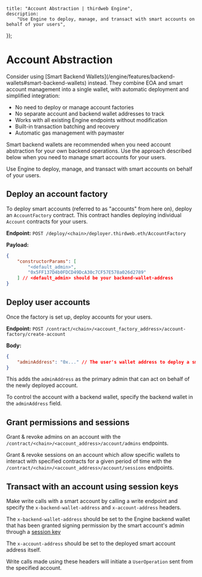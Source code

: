 
	title: "Account Abstraction | thirdweb Engine",
	description:
		"Use Engine to deploy, manage, and transact with smart accounts on behalf of your users",
});

# Account Abstraction

<Callout variant="info" title="Looking to use account abstraction for your backend operations?">
Consider using [Smart Backend Wallets](/engine/features/backend-wallets#smart-backend-wallets) instead. They combine EOA and smart account management into a single wallet, with automatic deployment and simplified integration:

- No need to deploy or manage account factories
- No separate account and backend wallet addresses to track
- Works with all existing Engine endpoints without modification
- Built-in transaction batching and recovery
- Automatic gas management with paymaster

Smart backend wallets are recommended when you need account abstraction for your own backend operations. Use the approach described below when you need to manage smart accounts for your users.

</Callout>

Use Engine to deploy, manage, and transact with smart accounts on behalf of your users.

## Deploy an account factory

To deploy smart accounts (referred to as "accounts" from here on), deploy an `AccountFactory` contract. This contract handles deploying individual `Account` contracts for your users.

**Endpoint:** `POST /deploy/<chain>/deployer.thirdweb.eth/AccountFactory`

**Payload:**

```json
{
	"constructorParams": [
		"<default_admin>",
		"0x5FF137D4b0FDCD49DcA30c7CF57E578a026d2789"
	] // <default_admin> should be your backend-wallet-address
}
```

## Deploy user accounts

Once the factory is set up, deploy accounts for your users.

**Endpoint:** `POST /contract/<chain>/<account_factory_address>/account-factory/create-account`

**Body:**

```json
{
	"adminAddress": "0x..." // The user's wallet address to deploy a smart wallet for
}
```

This adds the `adminAddress` as the primary admin that can act on behalf of the newly deployed account.

To control the account with a backend wallet, specify the backend wallet in the `adminAddress` field.

## Grant permissions and sessions

Grant & revoke admins on an account with the `/contract/<chain>/<account_address>/account/admins` endpoints.

Grant & revoke sessions on an account which allow specific wallets to interact with specified contracts for a given period of time with the `/contract/<chain>/<account_address>/account/sessions` endpoints.

## Transact with an account using session keys

Make write calls with a smart account by calling a write endpoint and specify the `x-backend-wallet-address` and `x-account-address` headers.

The `x-backend-wallet-address` should be set to the Engine backend wallet that has been granted signing permission by the smart account's admin through a [session key](https://portal.thirdweb.com/references/typescript/v5/erc4337/addSessionKey)

The `x-account-address` should be set to the deployed smart account address itself.

Write calls made using these headers will initiate a `UserOperation` sent from the specified account.
